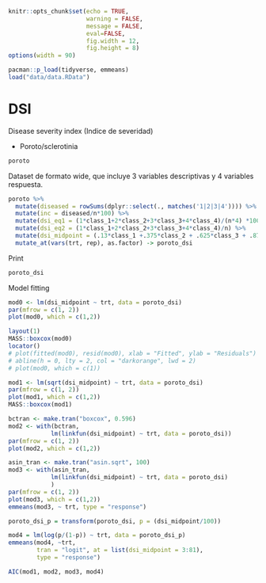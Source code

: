 
```r
knitr::opts_chunk$set(echo = TRUE, 
                      warning = FALSE, 
                      message = FALSE, 
                      eval=FALSE, 
                      fig.width = 12, 
                      fig.height = 8)
options(width = 90)
```

```r
pacman::p_load(tidyverse, emmeans)
load("data/data.RData")
```

# DSI 

Disease severity index (Indice de severidad)

* Poroto/sclerotinia 

```r
poroto
```
 
Dataset de formato wide, que incluye 3 variables descriptivas y 4 variables respuesta. 

```r
poroto %>% 
  mutate(diseased = rowSums(dplyr::select(., matches('1|2|3|4')))) %>% 
  mutate(inc = diseased/n*100) %>% 
  mutate(dsi_eq1 = (1*class_1+2*class_2+3*class_3+4*class_4)/(n*4) *100) %>% 
  mutate(dsi_eq2 = (1*class_1+2*class_2+3*class_3+4*class_4)/n) %>% 
  mutate(dsi_midpoint = (.13*class_1 +.375*class_2 + .625*class_3 + .875*class_4)/n*100)%>% 
  mutate_at(vars(trt, rep), as.factor) -> poroto_dsi
```

Print 

```r
poroto_dsi
```

Model fitting 

```r
mod0 <- lm(dsi_midpoint ~ trt, data = poroto_dsi)
par(mfrow = c(1, 2))
plot(mod0, which = c(1,2))
```

```r
layout(1)
MASS::boxcox(mod0)
locator()
# plot(fitted(mod0), resid(mod0), xlab = "Fitted", ylab = "Residuals")
# abline(h = 0, lty = 2, col = "darkorange", lwd = 2)
# plot(mod0, which = c(1))
```

```r
mod1 <- lm(sqrt(dsi_midpoint) ~ trt, data = poroto_dsi)
par(mfrow = c(1, 2))
plot(mod1, which = c(1,2))
MASS::boxcox(mod1)
```

```r
bctran <- make.tran("boxcox", 0.596)
mod2 <- with(bctran,
            lm(linkfun(dsi_midpoint) ~ trt, data = poroto_dsi))
par(mfrow = c(1, 2))
plot(mod2, which = c(1,2))
```

```r
asin_tran <- make.tran("asin.sqrt", 100)
mod3 <- with(asin_tran,
            lm(linkfun(dsi_midpoint) ~ trt, data = poroto_dsi)
            )
par(mfrow = c(1, 2))
plot(mod3, which = c(1,2))
emmeans(mod3, ~ trt, type = "response")

```


```r
poroto_dsi_p = transform(poroto_dsi, p = (dsi_midpoint/100))

mod4 = lm(log(p/(1-p)) ~ trt, data = poroto_dsi_p)
emmeans(mod4, ~trt, 
        tran = "logit", at = list(dsi_midpoint = 3:81), 
        type = "response")
```

```r
AIC(mod1, mod2, mod3, mod4)
```

